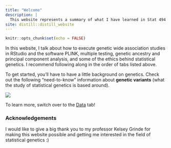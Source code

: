 ```yaml
---
title: "Welcome"
description: |
  This website represents a summary of what I have learned in Stat 494 Statistical Genetics!
site: distill::distill_website
---
```


```r
knitr::opts_chunk$set(echo = FALSE)
```

In this website, I talk about how to execute genetic wide association studies in RStudio and the software PLINK, multiple testing, genetic ancestry and principal component analysis, and some of the ethics behind statistical genetics. I recommend following along in the order of tabs listed above.

To get started, you'll have to have a little background on genetics. Check out the following "need-to-know" information about **genetic variants** (what the study of statistical genetics is based around).

![](images/geneticvariants.png)

To learn more, switch over to the [Data](https://statgensummary.netlify.app/data.html) tab!

### Acknowledgements

I would like to give a big thank you to my professor Kelsey Grinde for making this website possible and getting me interested in the field of statistical genetics :)
